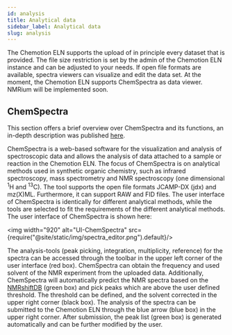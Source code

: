 ```yaml
---
id: analysis
title: Analytical data
sidebar_label: Analytical data
slug: analysis
---
```


The Chemotion ELN supports the upload of in principle every dataset that is provided.
The file size restriction is set by the admin of the Chemotion ELN instance and can be adjusted to your needs.
If open file formats are available, spectra viewers can visualize and edit the data set.
At the moment, the Chemotion ELN supports ChemSpectra as data viewer. NMRium will be implemented soon.

## ChemSpectra

This section offers a brief overview over ChemSpectra and its functions,
an in-depth description was published [here](https://doi.org/10.1186/s13321-020-00481-0).

ChemSpectra is a web-based software for the visualization and analysis of spectroscopic data and allows the analysis
of data attached to a sample or reaction in the Chemotion ELN.
The focus of ChemSpectra is on analytical methods used in synthetic organic chemistry, such as infrared spectroscopy,
mass spectrometry and NMR spectroscopy (one dimensional <sup>1</sup>H and <sup>13</sup>C).
The tool supports the open file formats JCAMP-DX (jdx) and mz(X)ML.
Furthermore, it can support RAW and FID files.
The user interface of ChemSpectra is identically for different analytical methods,
while the tools are selected to fit the requirements of the different analytical methods.
The user interface of ChemSpectra is shown here:

<img width="920" alt="UI-ChemSpectra" src={require("@site/static/img/spectra_editor.png").default}/>

The analysis-tools (peak picking, integration, multiplicity, reference) for the spectra
can be accessed through the toolbar in the upper left corner of the user interface (red box).
ChemSpectra can obtain the frequency and used solvent of the NMR experiment from the uploaded data.
Additionally, ChemSpectra will automatically predict the NMR spectra based on the
[NMRshiftDB](https://nmrshiftdb.nmr.uni-koeln.de) (green box) and pick peaks
which are above the user defined threshold. The threshold can be defined,
and the solvent corrected in the upper right corner (black box).
The analysis of the spectra can be submitted to the Chemotion ELN through the blue arrow (blue box)
in the upper right corner. After submission, the peak list (green box) is generated automatically and
can be further modified by the user.
